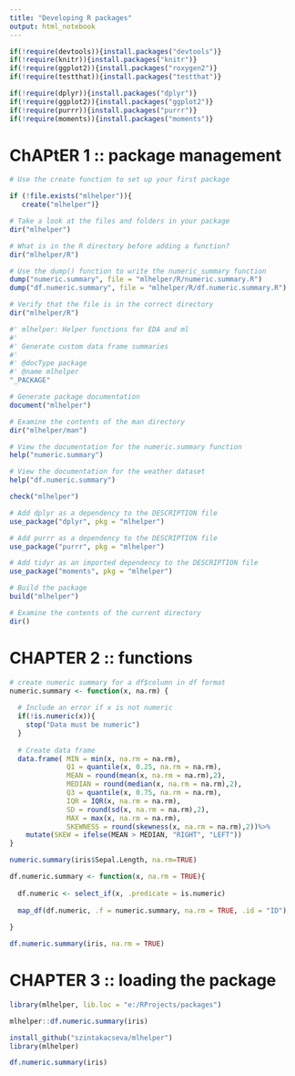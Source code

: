 ---
title: "Developing R packages"
output: html_notebook
---

```{r load packages , message = FALSE, warning=FALSE}
if(!require(devtools)){install.packages("devtools")}
if(!require(knitr)){install.packages("knitr")}
if(!require(ggplot2)){install.packages("roxygen2")}
if(!require(testthat)){install.packages("testthat")}

if(!require(dplyr)){install.packages("dplyr")}
if(!require(ggplot2)){install.packages("ggplot2")}
if(!require(purrr)){install.packages("purrr")}
if(!require(moments)){install.packages("moments")}

```


# ChAPtER 1 :: package management

```{r create package dir}
# Use the create function to set up your first package

if (!file.exists("mlhelper")){
   create("mlhelper")}

# Take a look at the files and folders in your package
dir("mlhelper")
```


```{r add function}
# What is in the R directory before adding a function?
dir("mlhelper/R")

# Use the dump() function to write the numeric_summary function
dump("numeric.summary", file = "mlhelper/R/numeric.summary.R")
dump("df.numeric.summary", file = "mlhelper/R/df.numeric.summary.R")

# Verify that the file is in the correct directory
dir("mlhelper/R")
```


```{r ex14}
#' mlhelper: Helper functions for EDA and ml
#'
#' Generate custom data frame summaries
#'
#' @docType package
#' @name mlhelper
"_PACKAGE"


```

```{r package documentation}
# Generate package documentation
document("mlhelper")

# Examine the contents of the man directory
dir("mlhelper/man")

# View the documentation for the numeric.summary function
help("numeric.summary")

# View the documentation for the weather dataset
help("df.numeric.summary")

```

```{r check}

check("mlhelper")

```



```{r add dependencies}
# Add dplyr as a dependency to the DESCRIPTION file
use_package("dplyr", pkg = "mlhelper")

# Add purrr as a dependency to the DESCRIPTION file
use_package("purrr", pkg = "mlhelper")

# Add tidyr as an imported dependency to the DESCRIPTION file
use_package("moments", pkg = "mlhelper")
```

```{r build the package}

# Build the package
build("mlhelper")

# Examine the contents of the current directory
dir()


```



# CHAPTER 2 :: functions
```{r numeric.summary}
# create numeric summary for a df$column in df format
numeric.summary <- function(x, na.rm) {
  
  # Include an error if x is not numeric
  if(!is.numeric(x)){
    stop("Data must be numeric")
  }
  
  # Create data frame
  data.frame( MIN = min(x, na.rm = na.rm),
              Q1 = quantile(x, 0.25, na.rm = na.rm),
              MEAN = round(mean(x, na.rm = na.rm),2),
              MEDIAN = round(median(x, na.rm = na.rm),2),
              Q3 = quantile(x, 0.75, na.rm = na.rm), 
              IQR = IQR(x, na.rm = na.rm),
              SD = round(sd(x, na.rm = na.rm),2),
              MAX = max(x, na.rm = na.rm),
              SKEWNESS = round(skewness(x, na.rm = na.rm),2))%>%
    mutate(SKEW = ifelse(MEAN > MEDIAN, "RIGHT", "LEFT"))
}
```


```{r}
numeric.summary(iris$Sepal.Length, na.rm=TRUE)
```

```{r df.numeric.summary}

df.numeric.summary <- function(x, na.rm = TRUE){
  
  df.numeric <- select_if(x, .predicate = is.numeric) 
  
  map_df(df.numeric, .f = numeric.summary, na.rm = TRUE, .id = "ID")
  
}

```

```{r}
df.numeric.summary(iris, na.rm = TRUE)
```

# CHAPTER 3 :: loading the package

```{r load from local}
library(mlhelper, lib.loc = "e:/RProjects/packages")
```

```{r invoke functions}
mlhelper::df.numeric.summary(iris)
```

```{r install from github}
install_github("szintakacseva/mlhelper")
library(mlhelper)

df.numeric.summary(iris)

```

